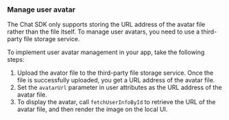 <PlatformWrapper platform="flutter">

### Manage user avatar

The Chat SDK only supports storing the URL address of the avatar file rather than the file itself. To manage user avatars, you need to use a third-party file storage service.

To implement user avatar management in your app, take the following steps:

1. Upload the avator file to the third-party file storage service. Once the file is successfully uploaded, you get a URL address of the avatar file.
2. Set the `avatarUrl` parameter in user attributes as the URL address of the avatar file.
3. To display the avatar, call `fetchUserInfoById` to retrieve the URL of the avatar file, and then render the image on the local UI.

</PlatformWrapper>